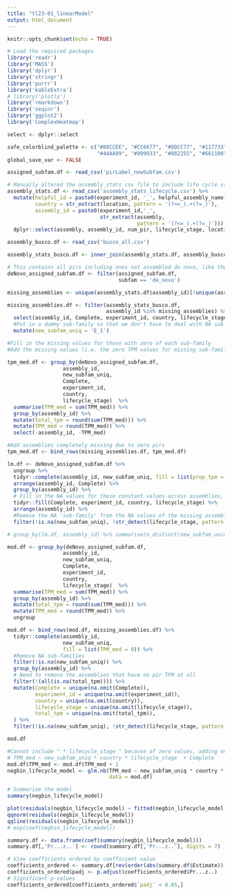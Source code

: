 ```yaml
---
title: "tl23-01_linearModel"
output: html_document
---
```


```r
knitr::opts_chunk$set(echo = TRUE)
```

```r
# Load the required packages
library('readr')
library('MASS')
library('dplyr')
library('stringr')
library('purrr')
library('kableExtra')
# library('plotly')
library('rmarkdown')
library('seqinr')
library('ggplot2')
library('ComplexHeatmap')

select <- dplyr::select

safe_colorblind_palette <- c("#88CCEE", "#CC6677", "#DDCC77", "#117733", "#332288", "#AA4499", 
                             "#44AA99", "#999933", "#882255", "#661100", "#6699CC", "#888888")
global_save_var <- FALSE
```

```r
assigned_subfam.df <- read_csv('pirLabel_newSubfam.csv')

# Manually altered the assembly_stats csv file to include life cycle stages and experimental identifiers.
assembly_stats.df <- read_csv('assembly_stats_lifecycle.csv') %>%
  mutate(helpful_id = paste0(experiment_id, '_', helpful_assembly_name),
         country = str_extract(location, pattern = '(?<=_).+(?=_)'),
         assembly_id = paste0(experiment_id,'_',
                              str_extract(assembly,
                                          pattern = '(?<=_).+(?=_)'))) %>%
  dplyr::select(assembly, assembly_id, num_pir, lifecycle_stage, location, experiment_id, helpful_assembly_name, helpful_id, country)

assembly_busco.df <- read_csv('busco_all.csv')

assembly_stats_busco.df <- inner_join(assembly_stats.df, assembly_busco.df)
```

```r
# This contains all pirs including ones not assembled de novo, like the reference transxcriptomes, so remove these.
deNovo_assigned_subfam.df <- filter(assigned_subfam.df, 
                                    subfam == 'de_novo')

missing_assemblies <- unique(assembly_stats.df$assembly_id)[!unique(assembly_stats.df$assembly_id) %in% unique(deNovo_assigned_subfam.df$assembly_id)]

missing_assemblies.df <- filter(assembly_stats_busco.df, 
                                assembly_id %in% missing_assemblies) %>% 
  select(assembly_id, Complete, experiment_id, country, lifecycle_stage) %>% 
  #Put in a dummy sub-family so that we don't have to deal with NA sub-family later.
  mutate(new_subfam_uniq = 'E_1')

#Fill in the missing values for those with zero of each sub-family
#Add the missing values (i.e. the zero TPM values for missing sub-families)

tpm_med.df <- group_by(deNovo_assigned_subfam.df, 
                  assembly_id, 
                  new_subfam_uniq,
                  Complete,
                  experiment_id,
                  country,
                  lifecycle_stage)  %>% 
  summarise(TPM_med = sum(TPM_med)) %>% 
  group_by(assembly_id) %>% 
  mutate(total_tpm = round(sum(TPM_med))) %>% 
  mutate(TPM_med = round(TPM_med)) %>% 
  select(-assembly_id, -TPM_med) 

#Add assemblies completely missing due to zero pirs
tpm_med.df <- bind_rows(missing_assemblies.df, tpm_med.df)

lm.df <- deNovo_assigned_subfam.df %>% 
  ungroup %>% 
  tidyr::complete(assembly_id, new_subfam_uniq, fill = list(prop_tpm = 0)) %>% 
  arrange(assembly_id, Complete) %>% 
  group_by(assembly_id) %>% 
  # Fill in the NA values for these constant values across assemblies, arrange by Complete so that the filled-in values are used for fill.
  tidyr::fill(Complete, experiment_id, country, lifecycle_stage) %>% 
  arrange(assembly_id) %>% 
  #Remove the NA 'sub-family' from the NA values of the missing assemblies, and remove the liver/sporozoite/ook/ooc samples as these provide little extra information.
  filter(!is.na(new_subfam_uniq), !str_detect(lifecycle_stage, pattern = 'liver|mosquito_sporozoite|mosquito_oo'))

# group_by(lm.df, assembly_id) %>% summarise(n_distinct(new_subfam_uniq))
```

```r
mod.df <- group_by(deNovo_assigned_subfam.df, 
                  assembly_id, 
                  new_subfam_uniq,
                  Complete,
                  experiment_id,
                  country,
                  lifecycle_stage)  %>% 
  summarise(TPM_med = sum(TPM_med)) %>% 
  group_by(assembly_id) %>% 
  mutate(total_tpm = round(sum(TPM_med))) %>% 
  mutate(TPM_med = round(TPM_med)) %>% 
  ungroup

mod.df <- bind_rows(mod.df, missing_assemblies.df) %>% 
  tidyr::complete(assembly_id, 
                  new_subfam_uniq, 
                  fill = list(TPM_med = 0)) %>% 
  #Remove NA sub-families
  filter(!is.na(new_subfam_uniq)) %>% 
  group_by(assembly_id) %>% 
  # Need to remove the assemblies that have no pir TPM at all
  filter(!(all(is.na(total_tpm)))) %>% 
  mutate(Complete = unique(na.omit(Complete)),
         experiment_id = unique(na.omit(experiment_id)),
         country = unique(na.omit(country)),
         lifecycle_stage = unique(na.omit(lifecycle_stage)),
         total_tpm = unique(na.omit(total_tpm)),
  ) %>% 
  filter(!is.na(new_subfam_uniq), !str_detect(lifecycle_stage, pattern = 'liver|mosquito_sporozoite|mosquito_oo'))

mod.df 
```


```r
#Cannot include " * lifecycle_stage " because of zero values, adding one here but maybe there's a more robust solution
# TPM_med ~ new_subfam_uniq * country * lifecycle_stage  + Complete
mod.df$TPM_med <- mod.df$TPM_med + 1
negbin_lifecycle_model <- glm.nb(TPM_med ~ new_subfam_uniq * country * lifecycle_stage  + Complete, 
                                 data = mod.df)
```

```r
# Summarize the model
summary(negbin_lifecycle_model)

plot(residuals(negbin_lifecycle_model) ~ fitted(negbin_lifecycle_model))
qqnorm(residuals(negbin_lifecycle_model))
qqline(residuals(negbin_lifecycle_model))
# exp(coef(negbin_lifecycle_model))

summary.df <- data.frame(coef(summary(negbin_lifecycle_model)))
summary.df[,'Pr...z..'] <- round(summary.df[,'Pr...z..'], digits = 7)

# View coefficients ordered by coefficient value
coefficients_ordered <- summary.df[rev(order(abs(summary.df$Estimate))),]
coefficients_ordered$padj <- p.adjust(coefficients_ordered$Pr...z..)
# Significant p-values
coefficients_ordered[coefficients_ordered$`padj` < 0.05,]
```
